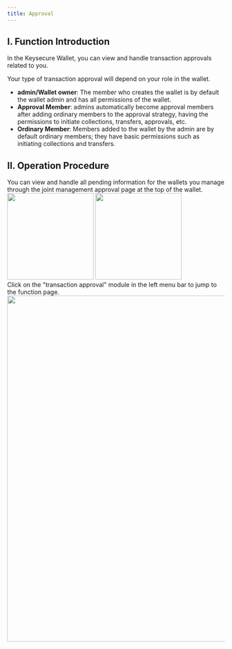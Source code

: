 ```yaml
---
title: Approval
---
```


## I. Function Introduction

In the Keysecure Wallet, you can view and handle transaction approvals related to you.

Your type of transaction approval will depend on your role in the wallet.
- **admin/Wallet owner**: The member who creates the wallet is by default the wallet admin and has all permissions of the wallet.
- **Approval Member**: admins automatically become approval members after adding ordinary members to the approval strategy, having the permissions to initiate collections, transfers, approvals, etc.
- **Ordinary Member**: Members added to the wallet by the admin are by default ordinary members; they have basic permissions such as initiating collections and transfers.

## II. Operation Procedure

<Steps>
<Step title="View Pending Approvals in the APP">
You can view and handle all pending information for the wallets you manage through the joint management approval page at the top of the wallet.
<div className="w-full flex items-center justify-center">
<CardGroup cols={2}>
    <img src="/images/custody-guide/transfer8en.png" width="200"/>
    <img src="/images/custody-guide/transfer9en.png" width="200"/>
</CardGroup>
</div>
</Step>

<Step title="View Pending Approvals on the Web">
Click on the "transaction approval" module in the left menu bar to jump to the function page.

<div className="w-full flex items-center justify-center">
    <img src="/images/user-guide/截屏2025-07-03 15.42.36.png" width="800"/>
</div>

</Step>
</Steps>
